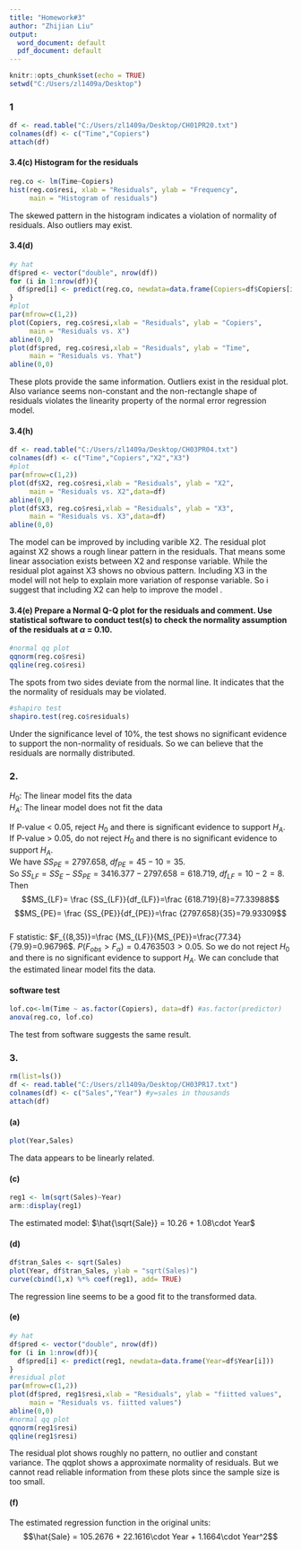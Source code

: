---
title: "Homework#3"
author: "Zhijian Liu"
output:
  word_document: default
  pdf_document: default
---

```{r setup, include=FALSE}
knitr::opts_chunk$set(echo = TRUE)
setwd("C:/Users/zl1409a/Desktop")
```

### 1
```{r include=FALSE}
df <- read.table("C:/Users/zl1409a/Desktop/CH01PR20.txt")
colnames(df) <- c("Time","Copiers")
attach(df)
```
#### 3.4(c) Histogram for the residuals 
```{r 3.4(c), echo=FALSE}
reg.co <- lm(Time~Copiers)
hist(reg.co$resi, xlab = "Residuals", ylab = "Frequency", 
     main = "Histogram of residuals")
```

The skewed pattern in the histogram indicates a violation of normality of residuals. Also outliers may exist.

#### 3.4(d)
```{r 3.4(d), echo=FALSE}
#y hat
df$pred <- vector("double", nrow(df))
for (i in 1:nrow(df)){
  df$pred[i] <- predict(reg.co, newdata=data.frame(Copiers=df$Copiers[i]))
}
#plot
par(mfrow=c(1,2))
plot(Copiers, reg.co$resi,xlab = "Residuals", ylab = "Copiers", 
     main = "Residuals vs. X")
abline(0,0) 
plot(df$pred, reg.co$resi,xlab = "Residuals", ylab = "Time", 
     main = "Residuals vs. Yhat")
abline(0,0) 
```

These plots provide the same information. Outliers exist in the residual plot. Also variance seems non-constant and the non-rectangle shape of residuals violates the linearity property of the normal error regression model.

#### 3.4(h)
```{r 3.4(h), echo=FALSE, warning=FALSE}
df <- read.table("C:/Users/zl1409a/Desktop/CH03PR04.txt")
colnames(df) <- c("Time","Copiers","X2","X3")
#plot
par(mfrow=c(1,2))
plot(df$X2, reg.co$resi,xlab = "Residuals", ylab = "X2", 
     main = "Residuals vs. X2",data=df)
abline(0,0) 
plot(df$X3, reg.co$resi,xlab = "Residuals", ylab = "X3", 
     main = "Residuals vs. X3",data=df)
abline(0,0)
```

The model can be improved by including varible X2. The residual plot against X2 shows a rough linear pattern in the residuals. That means some linear association exists between X2 and response variable. While the residual plot against X3 shows no obvious pattern. Including X3 in the model will not help to explain more variation of response variable. So i suggest that including X2 can help to improve the model .

#### 3.4(e) Prepare a Normal Q-Q plot for the residuals and comment. Use statistical software to conduct test(s) to check the normality assumption of the residuals at $\alpha$ = 0.10.
```{r 3.4(e), echo=FALSE, warning=FALSE}
#normal qq plot
qqnorm(reg.co$resi) 
qqline(reg.co$resi)
```

The spots from two sides deviate from the normal line. It indicates that the the normality of residuals may be violated.

```{r 3.4(e)2, echo=FALSE, warning=FALSE}
#shapiro test
shapiro.test(reg.co$residuals)
```

Under the significance level of 10%, the test shows no significant evidence to support the non-normality of residuals. So we can believe that the residuals are normally distributed.

### 2.
$H_0$: The linear model fits the data  
$H_A$: The linear model does not fit the data

If P-value < 0.05, reject $H_0$ and there is significant evidence to support	$H_A.$  
If P-value > 0.05, do not reject $H_0$ and there is no significant evidence to support	$H_A$.  
We have $SS_{PE} = 2797.658$, $df_{PE} = 45 - 10 = 35$.  
So $SS_{LF} = SS_E - SS_{PE} = 3416.377 - 2797.658 = 618.719$, $df_{LF}=10-2=8$.  
Then $$MS_{LF}= \frac {SS_{LF}}{df_{LF}}=\frac {618.719}{8}=77.33988$$
$$MS_{PE}= \frac {SS_{PE}}{df_{PE}}=\frac {2797.658}{35}=79.93309$$  
F statistic: $F_{(8,35)}=\frac {MS_{LF}}{MS_{PE}}=\frac{77.34}{79.9}=0.96796$. $P(F_{obs}>F_{\alpha})= 0.4763503 > 0.05$. So we do not reject $H_0$ and there is no significant evidence to support	$H_A$. We can conclude that the estimated linear model fits the data.

#### software test
```{r 2.test, echo=FALSE}
lof.co<-lm(Time ~ as.factor(Copiers), data=df) #as.factor(predictor)
anova(reg.co, lof.co)
```

The test from software suggests the same result.

### 3.
```{r 3.17, include=FALSE}
rm(list=ls())
df <- read.table("C:/Users/zl1409a/Desktop/CH03PR17.txt")
colnames(df) <- c("Sales","Year") #y=sales in thousands
attach(df)
```
#### (a)
```{r 3.17(a), echo=FALSE, warning=FALSE}
plot(Year,Sales)
```

The data appears to be linearly related.

#### (c)
```{r 3.17(c), echo=FALSE, warning=FALSE}
reg1 <- lm(sqrt(Sales)~Year)
arm::display(reg1)
```

The estimated model: $\hat{\sqrt{Sale}} = 10.26 + 1.08\cdot Year$

#### (d)
```{r 3.17(d), echo=FALSE, warning=FALSE}
df$tran_Sales <- sqrt(Sales)
plot(Year, df$tran_Sales, ylab = "sqrt(Sales)")
curve(cbind(1,x) %*% coef(reg1), add= TRUE)
```

The regression line seems to be a good fit to the transformed data.

#### (e)
```{r 3.17(e), echo=FALSE, warning=FALSE}
#y hat
df$pred <- vector("double", nrow(df))
for (i in 1:nrow(df)){
  df$pred[i] <- predict(reg1, newdata=data.frame(Year=df$Year[i]))
}
#residual plot
par(mfrow=c(1,2))
plot(df$pred, reg1$resi,xlab = "Residuals", ylab = "fiitted values", 
     main = "Residuals vs. fiitted values")
abline(0,0) 
#normal qq plot
qqnorm(reg1$resi) 
qqline(reg1$resi)
```

The residual plot shows roughly no pattern, no outlier and constant variance. The qqplot shows a approximate normality of residuals. But we cannot read reliable information from these plots since the sample size is too small.

#### (f)
The estimated regression function in the original units:
$$\hat{Sale} = 105.2676 + 22.1616\cdot Year + 1.1664\cdot Year^2$$
